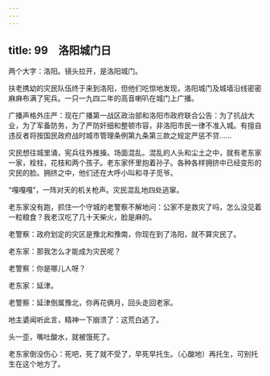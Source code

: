 ```yaml
---
---
---
```

title: 99　洛阳城门日
---




两个大字：洛阳。镜头拉开，是洛阳城门。

扶老携幼的灾民队伍终于来到洛阳，但他们吃惊地发现，洛阳城门及城墙沿线密密麻麻布满了宪兵。一只一九四二年的高音喇叭在城门上广播。

广播声格外庄严：现在广播第一战区政治部和洛阳市政府联合公告：为了抗战大业，为了军备防务，为了严防奸细和整顿市容，非洛阳市民一律不准入城。有擅自违反者将按国民政府战时城市管理条例第九条第三款之规定严惩不贷……

灾民想往城里涌，宪兵往外推搡。场面混乱。混乱的人头和尘土之中，就有老东家一家，栓柱，花枝和两个孩子。老东家怀里抱着孙子。各种各样拥挤中已经变形的灾民的脸。拥挤之中，他们还在大呼小叫和寻子觅爷。

“嘎嘎嘎”，一阵对天的机关枪声。灾民混乱地四处逃窜。

老东家没有跑，抓住一个守城的老警察不解地问：公家不是救灾了吗，怎么没见着一粒粮食？我老汉吃了几十天柴火，脸是麻的。

老警察：政府划定的灾区是豫北和豫南，你现在到了洛阳，就不算灾民了。

老东家：那我怎么才能成为灾民呢？

老警察：你是哪儿人呀？

老东家：延津。

老警察：延津倒属豫北，你再花俩月，回头走回老家。

地主婆闻听此言，精神一下崩溃了：这荒白逃了。

头一歪，嘴吐酸水，就被饿死了。

老东家倒没伤心：死吧，死了就不受了，早死早托生。（心酸地）再托生，可别托生在这个地方了。